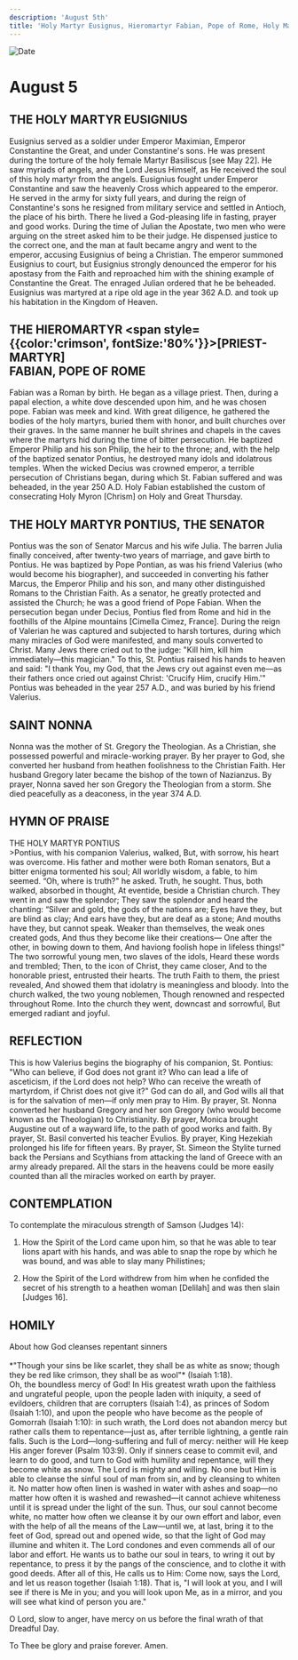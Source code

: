 ```yaml
---
description: 'August 5th'
title: 'Holy Martyr Eusignus, Hieromartyr Fabian, Pope of Rome, Holy Martyr Pontius the Senator, St. Nonna'
---
```


<CustomPaginator />
<RunningHead />

<Image src="/title-imprint.png" height={68} width={50} alt="Date" className="title-imprint"/>

# <div id="date">August <Image className="four-dot" src="/four-dot.png" height={15} width={15} alt="" />5</div>

## THE HOLY MARTYR EUSIGNIUS

Eusignius served as a soldier under Emperor Maximian, Emperor Constantine the Great, and under Constantine's sons. He was present during the torture of the holy female Martyr Basiliscus [see May 22]. He saw myriads of angels, and the Lord Jesus Himself, as He received the soul of this holy martyr from the angels. Eusignius fought under Emperor Constantine and saw the heavenly Cross which appeared to the emperor. He served in the army for sixty full years, and during the reign of Constantine's sons he resigned from military service and settled in Antioch, the place of his birth. There he lived a God-pleasing life in fasting, prayer and good works. During the time of Julian the Apostate, two men who were arguing on the street asked him to be their judge. He dispensed justice to the correct one, and the man at fault became angry and went to the emperor, accusing Eusignius of being a Christian. The emperor summoned Eusignius to court, but Eusignius strongly denounced the emperor for his apostasy from the Faith and reproached him with the shining example of Constantine the Great. The enraged Julian ordered that he be beheaded. Eusignius was martyred at a ripe old age in the year 362 A.D. and took up his habitation in the Kingdom of Heaven.

## THE HIEROMARTYR <span style={{color:'crimson', fontSize:'80%'}}>[PRIEST-MARTYR]</span> <br />FABIAN, POPE OF ROME

Fabian was a Roman by birth. He began as a village priest. Then, during a papal election, a white dove descended upon him, and he was chosen pope. Fabian was meek and kind. With great diligence, he gathered the bodies of the holy martyrs, buried them with honor, and built churches over their graves. In the same manner he built shrines and chapels in the caves where the martyrs hid during the time of bitter persecution. He baptized Emperor Philip and his son Philip, the heir to the throne; and, with the help of the baptized senator Pontius, he destroyed many idols and idolatrous temples. When the wicked Decius was crowned emperor, a terrible persecution of Christians began, during which St. Fabian suffered and was beheaded, in the year 250 A.D. Holy Fabian established the custom of consecrating Holy Myron [Chrism] on Holy and Great Thursday.

## THE HOLY MARTYR PONTIUS, THE SENATOR

Pontius was the son of Senator Marcus and his wife Julia. The barren Julia finally conceived, after twenty-two years of marriage, and gave birth to Pontius. He was baptized by Pope Pontian, as was his friend Valerius (who would become his biographer), and succeeded in converting his father Marcus, the Emperor Philip and his son, and many other distinguished Romans to the Christian Faith. As a senator, he greatly protected and assisted the Church; he was a good friend of Pope Fabian. When the persecution began under Decius, Pontius fled from Rome and hid in the foothills of the Alpine mountains [Cimella Cimez, France]. During the reign of Valerian he was captured and subjected to harsh tortures, during which many miracles of God were manifested, and many souls converted to Christ. Many Jews there cried out to the judge: "Kill him, kill him immediately—this magician." To this, St. Pontius raised his hands to heaven and said: "I thank You, my God, that the Jews cry out against even me—as their fathers once cried out against Christ: 'Crucify Him, crucify Him.'" Pontius was beheaded in the year 257 A.D., and was buried by his friend Valerius.

## SAINT NONNA

Nonna was the mother of St. Gregory the Theologian. As a Christian, she possessed powerful and miracle-working prayer. By her prayer to God, she converted her husband from heathen foolishness to the Christian Faith. Her husband Gregory later became the bishop of the town of Nazianzus. By prayer, Nonna saved her son Gregory the Theologian from a storm. She died peacefully as a deaconess, in the year 374 A.D.


## HYMN OF PRAISE
<div style={{textAlign:'center', color:'crimson', fontWeight:'bold'}}>
THE HOLY MARTYR PONTIUS
</div>
>Pontius, with his companion Valerius, walked,  
But, with sorrow, his heart was overcome.  
His father and mother were both Roman senators,  
But a bitter enigma tormented his soul;  
All worldly wisdom, a fable, to him seemed.  
“Oh, where is truth?" he asked. Truth, he sought.  
Thus, both walked, absorbed in thought,  
At eventide, beside a Christian church.  
They went in and saw the splendor;  
They saw the splendor and heard the chanting:  
“Silver and gold, the gods of the nations are;  
Eyes have they, but are blind as clay;  
And ears have they, but are deaf as a stone;  
And mouths have they, but cannot speak.  
Weaker than themselves, the weak ones created gods,  
And thus they become like their creations—  
One after the other, in bowing down to them,  
And haviong foolish hope in lifeless things!"  
The two sorrowful young men, two slaves of the idols,  
Heard these words and trembled;  
Then, to the icon of Christ, they came closer,  
And to the honorable priest, entrusted their hearts.  
The truth Faith to them, the priest revealed,  
And showed them that idolatry is meaningless and bloody.  
Into the church walked, the two young noblemen,  
Though renowned and respected throughout Rome.  
Into the church they went, downcast and sorrowful,  
But emerged radiant and joyful.  


## REFLECTION

This is how Valerius begins the biography of his companion, St. Pontius: "Who can believe, if God does not grant it? Who can lead a life of asceticism, if the Lord does not help? Who can receive the wreath of martyrdom, if Christ does not give it?" God can do all, and God wills all that is for the salvation of men—if only men pray to Him. By prayer, St. Nonna converted her husband Gregory and her son Gregory (who would become known as the Theologian) to Christianity. By prayer, Monica brought Augustine out of a wayward life, to the path of good works and faith. By prayer, St. Basil converted his teacher Evulios. By prayer, King Hezekiah prolonged his life for fifteen years. By prayer, St. Simeon the Stylite turned back the Persians and Scythians from attacking the land of Greece with an army already prepared. All the stars in the heavens could be more easily counted than all the miracles worked on earth by prayer.


## CONTEMPLATION

To contemplate the miraculous strength of Samson (Judges 14):

1. How the Spirit of the Lord came upon him, so that he was able to tear lions apart with his hands, and was able to snap the rope by which he was bound, and was able to slay many Philistines;

2. How the Spirit of the Lord withdrew from him when he confided the secret of his strength to a heathen woman [Delilah] and was then slain [Judges 16].


## HOMILY
<div style={{textAlign:'center', color:'crimson', fontWeight:'bold'}}>
About how God cleanses repentant sinners
</div>
<br />
<div style={{textAlign:'right'}}>
*"Though your sins be like scarlet, they shall be as white as snow; though they be red like crimson, they shall be as wool"* (Isaiah 1:18).
</div>
Oh, the boundless mercy of God! In His greatest wrath upon the faithless and ungrateful people, upon the people laden with iniquity, a seed of evildoers, children that are corrupters (Isaiah 1:4), as princes of Sodom (Isaiah 1:10), and upon the people who have become as the people of Gomorrah (Isaiah 1:10): in such wrath, the Lord does not abandon mercy but rather calls them to repentance—just as, after terrible lightning, a gentle rain falls. Such is the Lord—long-suffering and full of mercy: neither will He keep His anger forever (Psalm 103:9). Only if sinners cease to commit evil, and learn to do good, and turn to God with humility and repentance, will they become white as snow. The Lord is mighty and willing. No one but Him is able to cleanse the sinful soul of man from sin, and by cleansing to whiten it. No matter how often linen is washed in water with ashes and soap—no matter how often it is washed and rewashed—it cannot achieve whiteness until it is spread under the light of the sun. Thus, our soul cannot become white, no matter how often we cleanse it by our own effort and labor, even with the help of all the means of the Law—until we, at last, bring it to the feet of God, spread out and opened wide, so that the light of God may illumine and whiten it. The Lord condones and even commends all of our labor and effort. He wants us to bathe our soul in tears, to wring it out by repentance, to press it by the pangs of the conscience, and to clothe it with good deeds. After all of this, He calls us to Him: Come now, says the Lord, and let us reason together (Isaiah 1:18). That is, "I will look at you, and I will see if there is Me in you; and you will look upon Me, as in a mirror, and you will see what kind of person you are."

O Lord, slow to anger, have mercy on us before the final wrath of that Dreadful Day.

To Thee be glory and praise forever. Amen.